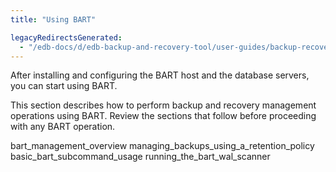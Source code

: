 ```yaml
---
title: "Using BART"

legacyRedirectsGenerated:
  - "/edb-docs/d/edb-backup-and-recovery-tool/user-guides/backup-recovery-guide/2.6.1/using_bart.html"
---
```


<div id="using_bart" class="registered_link"></div>

After installing and configuring the BART host and the database servers, you can start using BART.

This section describes how to perform backup and recovery management operations using BART. Review the sections that follow before proceeding with any BART operation.

<div class="toctree" maxdepth="3">

bart_management_overview managing_backups_using_a_retention_policy basic_bart_subcommand_usage running_the_bart_wal_scanner

</div>
